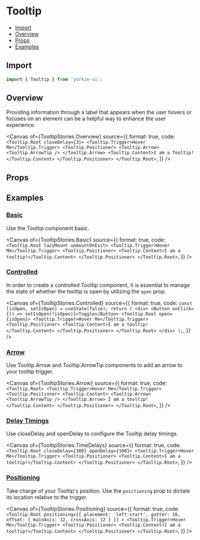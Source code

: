 # Tooltip


<Meta of={TooltipStories} />

- [Import](#import)
- [Overview](#overview)
- [Props](#props)
- [Examples](#examples)

## Import

```jsx
import { Tooltip } from 'yorkie-ui';
```

## Overview

Providing information through a label that appears when the user hovers or focuses on an element can be a helpful way to enhance the user experience.

<Canvas
  of={TooltipStories.Overview}
  source={{
    format: true,
    code: `
      <Tooltip.Root closeDelay={3}>
        <Tooltip.Trigger>Hover Me</Tooltip.Trigger>
        <Tooltip.Positioner>
          <Tooltip.Arrow>
            <Tooltip.ArrowTip />
          </Tooltip.Arrow>
          <Tooltip.Content>I am a Tooltip!</Tooltip.Content>
        </Tooltip.Positioner>
      </Tooltip.Root>
    `,
  }}
/>

## Props

<Controls />

## Examples

### [Basic](#tooltip-kinds)

Use the Tooltip component basic.

<Canvas
  of={TooltipStories.Basic}
  source={{
    format: true,
    code: `
      <Tooltip.Root lazyMount unmountOnExit>
        <Tooltip.Trigger>Hover Me</Tooltip.Trigger>
        <Tooltip.Positioner>
          <Tooltip.Content>I am a tooltip!</Tooltip.Content>
        </Tooltip.Positioner>
      </Tooltip.Root>
    `,
  }}
/>

### [Controlled](#tooltip-Controlled)

In order to create a controlled Tooltip component, it is essential to manage the state of whether the tooltip is open by utilizing the `open` prop.

<Canvas
  of={TooltipStories.Controlled}
  source={{
    format: true,
    code: `
      const [isOpen, setIsOpen] = useState(false);
      return (
        <div>
          <Button onClick={() => setIsOpen(!isOpen)}>Toggle</Button>
          <Tooltip.Root open={isOpen}>
            <Tooltip.Trigger>Hover Me</Tooltip.Trigger>
            <Tooltip.Positioner>
              <Tooltip.Content>I am a tooltip!</Tooltip.Content>
            </Tooltip.Positioner>
          </Tooltip.Root>
        </div>
      );
    `,
  }}
/>

### [Arrow](#tooltip-arrow)

Use Tooltip.Arrow and Tooltip.ArrowTip components to add an arrow to your tooltip trigger.

<Canvas
  of={TooltipStories.Arrow}
  source={{
    format: true,
    code: `
      <Tooltip.Root>
        <Tooltip.Trigger>Hover Me</Tooltip.Trigger>
        <Tooltip.Positioner>
          <Tooltip.Content>
            <Tooltip.Arrow>
              <Tooltip.ArrowTip />
            </Tooltip.Arrow>
            I am a tooltip!
          </Tooltip.Content>
        </Tooltip.Positioner>
      </Tooltip.Root>
    `,
  }}
/>

### [Delay Timings](#tooltip-delay-timings)

Use closeDelay and openDelay to configure the Tooltip delay timings.

<Canvas
  of={TooltipStories.TimeDelays}
  source={{
    format: true,
    code: `
      <Tooltip.Root closeDelay={300} openDelay={100}>
        <Tooltip.Trigger>Hover Me</Tooltip.Trigger>
        <Tooltip.Positioner>
          <Tooltip.Content>I am a tooltip!</Tooltip.Content>
        </Tooltip.Positioner>
      </Tooltip.Root>
    `,
  }}
/>

### [Positioning](#tooltip-positioning)

Take charge of your Tooltip's position. Use the `positioning` prop to dictate its location relative to the trigger.

<Canvas
  of={TooltipStories.Positioning}
  source={{
    format: true,
    code: `
      <Tooltip.Root
        positioning={{ placement: 'left-start', gutter: 16, offset: { mainAxis: 12, crossAxis: 12 } }}
      >
        <Tooltip.Trigger>Hover Me</Tooltip.Trigger>
        <Tooltip.Positioner>
          <Tooltip.Content>I am a tooltip!</Tooltip.Content>
        </Tooltip.Positioner>
      </Tooltip.Root>
    `,
  }}
/>
